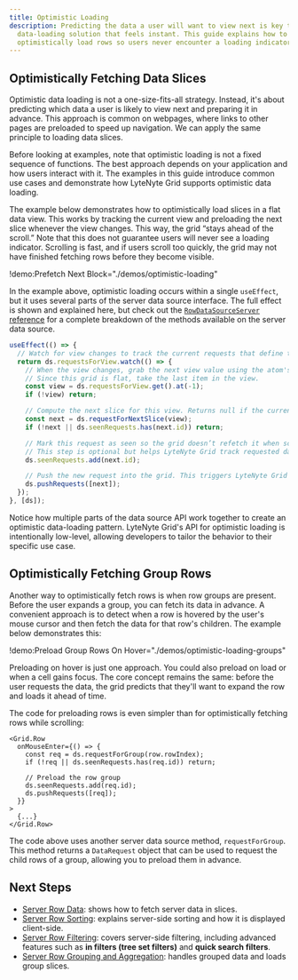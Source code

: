 ```yaml
---
title: Optimistic Loading
description: Predicting the data a user will want to view next is key to building a server
  data-loading solution that feels instant. This guide explains how to
  optimistically load rows so users never encounter a loading indicator.
---
```


## Optimistically Fetching Data Slices

Optimistic data loading is not a one-size-fits-all strategy. Instead,
it's about predicting which data a user is likely to view next and preparing it in advance.
This approach is common on webpages, where links to other pages are preloaded to speed
up navigation. We can apply the same principle to loading data slices.

<Callout>

Before looking at examples, note that optimistic loading is not a fixed sequence
of functions. The best approach depends on your application and how users interact
with it. The examples in this guide introduce common use cases and
demonstrate how LyteNyte Grid supports optimistic data loading.

</Callout>

The example below demonstrates how to optimistically load slices in a flat data view.
This works by tracking the current view and preloading the next slice whenever the
view changes. This way, the grid “stays ahead of the scroll.” Note that this does
not guarantee users will never see a loading indicator. Scrolling is fast, and if users
scroll too quickly, the grid may not have finished fetching rows before they become visible.

!demo:Prefetch Next Block="./demos/optimistic-loading"

In the example above, optimistic loading occurs within a single `useEffect`, but it uses several parts of the
server data source interface. The full effect is shown and explained here, but check out the
[`RowDataSourceServer` reference](/docs/reference/row-data-source#rowdatasourceserver) for a complete breakdown
of the methods available on the server data source.

```ts
useEffect(() => {
  // Watch for view changes to track the current requests that define the view.
  return ds.requestsForView.watch(() => {
    // When the view changes, grab the next view value using the atom's get method.
    // Since this grid is flat, take the last item in the view.
    const view = ds.requestsForView.get().at(-1);
    if (!view) return;

    // Compute the next slice for this view. Returns null if the current view is the last one.
    const next = ds.requestForNextSlice(view);
    if (!next || ds.seenRequests.has(next.id)) return;

    // Mark this request as seen so the grid doesn’t refetch it when scrolled into view.
    // This step is optional but helps LyteNyte Grid track requested data.
    ds.seenRequests.add(next.id);

    // Push the new request into the grid. This triggers LyteNyte Grid to fetch the data.
    ds.pushRequests([next]);
  });
}, [ds]);
```

Notice how multiple parts of the data source API work together to create an optimistic data-loading
pattern. LyteNyte Grid's API for optimistic loading is intentionally low-level, allowing developers to
tailor the behavior to their specific use case.

## Optimistically Fetching Group Rows

Another way to optimistically fetch rows is when row groups are present. Before the user
expands a group, you can fetch its data in advance. A convenient approach is to detect
when a row is hovered by the user's mouse cursor and then fetch the data for that
row's children. The example below demonstrates this:

!demo:Preload Group Rows On Hover="./demos/optimistic-loading-groups"

Preloading on hover is just one approach. You could also preload on load or when a cell
gains focus. The core concept remains the same: before the user requests
the data, the grid predicts that they'll want to expand the row and loads it ahead of time.

The code for preloading rows is even simpler than for optimistically fetching rows while scrolling:

```tsx
<Grid.Row
  onMouseEnter={() => {
    const req = ds.requestForGroup(row.rowIndex);
    if (!req || ds.seenRequests.has(req.id)) return;

    // Preload the row group
    ds.seenRequests.add(req.id);
    ds.pushRequests([req]);
  }}
>
  {...}
</Grid.Row>
```

The code above uses another server data source method, `requestForGroup`. This
method returns a `DataRequest` object that can be used to request the child
rows of a group, allowing you to preload them in advance.

## Next Steps

- [Server Row Data](/docs/server-data-loading-row-data): shows how to fetch server data in slices.
- [Server Row Sorting](/docs/server-data-loading-row-sorting): explains server-side sorting and how it is
  displayed client-side.
- [Server Row Filtering](/docs/server-data-loading-row-filtering): covers server-side filtering, including
  advanced features such as **in filters (tree set filters)** and **quick search filters**.
- [Server Row Grouping and Aggregation](/docs/server-data-loading-row-grouping-and-aggregation): handles grouped data and loads group slices.
